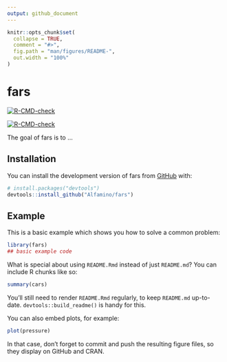 ```yaml
---
output: github_document
---
```


<!-- README.md is generated from README.Rmd. Please edit that file -->

```r
knitr::opts_chunk$set(
  collapse = TRUE,
  comment = "#>",
  fig.path = "man/figures/README-",
  out.width = "100%"
)
```

# fars

<!-- badges: start -->
[![R-CMD-check](https://github.com/Alfamino/fars/actions/workflows/R-CMD-check.yaml/badge.svg)](https://github.com/Alfamino/fars/actions/workflows/R-CMD-check.yaml)
<!-- badges: end -->

<!-- badges: start -->
  [![R-CMD-check](https://github.com/Alfamino/fars/actions/workflows/R-CMD-check.yaml/badge.svg)](https://github.com/Alfamino/fars/actions/workflows/R-CMD-check.yaml)
  <!-- badges: end -->

The goal of fars is to ...

## Installation

You can install the development version of fars from [GitHub](https://github.com/) with:

``` r
# install.packages("devtools")
devtools::install_github("Alfamino/fars")
```

## Example

This is a basic example which shows you how to solve a common problem:

```r
library(fars)
## basic example code
```

What is special about using `README.Rmd` instead of just `README.md`? You can include R chunks like so:

```r
summary(cars)
```

You'll still need to render `README.Rmd` regularly, to keep `README.md` up-to-date. `devtools::build_readme()` is handy for this.

You can also embed plots, for example:

```r
plot(pressure)
```

In that case, don't forget to commit and push the resulting figure files, so they display on GitHub and CRAN.

